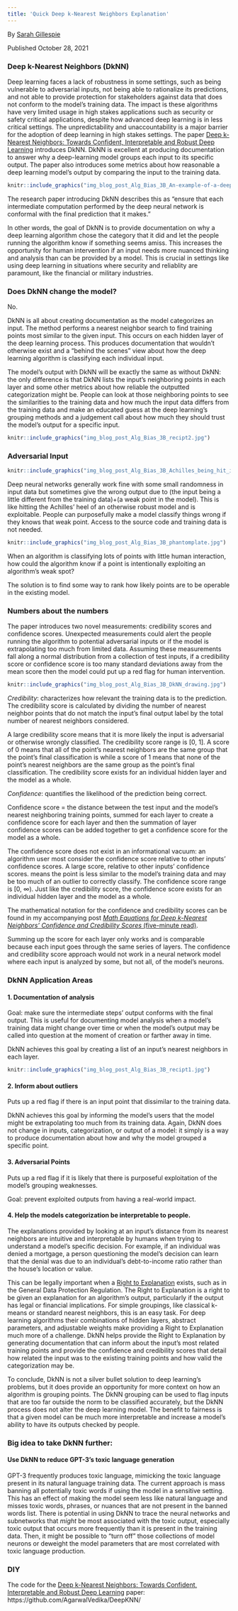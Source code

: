 ```yaml
---
title: 'Quick Deep k-Nearest Neighbors Explanation'
---
```

By [Sarah Gillespie](https://www.linkedin.com/in/sarahg4567/)
 
 Published October 28, 2021

### Deep k-Nearest Neighbors (DkNN)

Deep learning faces a lack of robustness in some settings, such as being vulnerable to adversarial inputs, not being able to rationalize its predictions, and not able to provide protection for stakeholders against data that does not conform to the model’s training data. The impact is these algorithms have very limited usage in high stakes applications such as security or safety critical applications, despite how advanced deep learning is in less critical settings. The unpredictability and unaccountability is a major barrier for the adoption of deep learning in high stakes settings. The paper [Deep k-Nearest Neighbors: Towards Confident, Interpretable and Robust Deep Learning](https://arxiv.org/pdf/1803.04765.pdf) introduces DkNN. DkNN is excellent at producing documentation to answer why a deep-learning model groups each input to its specific output. The paper also introduces some metrics about how reasonable a deep learning model's output by comparing the input to the training data.

```r
knitr::include_graphics("img_blog_post_Alg_Bias_3B_An-example-of-a-deep-learning-neural-network-with-3-hidden-layers-For-a-Boltzmann.png")
```

The research paper introducing DkNN describes this as "ensure that each intermediate computation performed by the deep neural network is conformal with the final prediction that it makes.”

In other words, the goal of DkNN is to provide documentation on why a deep learning algorithm chose the category that it did and let the people running the algorithm know if something seems amiss. This increases the opportunity for human intervention if an input needs more nuanced thinking and analysis than can be provided by a model. This is crucial in settings like using deep learning in situations where security and reliablity are paramount, like the financial or military industries.

### Does DkNN change the model?

No.

DkNN is all about creating documentation as the model categorizes an input. The method performs a nearest neighbor search to find training points most similar to the given input. This occurs on each hidden layer of the deep learning process. This produces documentation that wouldn't otherwise exist and a “behind the scenes” view about how the deep learning algorithm is classifying each individual input.

The model's output with DkNN will be exactly the same as without DkNN: the only difference is that DkNN lists the input's neighboring points in each layer and some other metrics about how reliable the outputted categorization might be. People can look at those neighboring points to see the similarities to the training data and how much the input data differs from the training data and make an educated guess at the deep learning's grouping methods and a judgement call about how much they should trust the model's output for a specific input.

```r
knitr::include_graphics("img_blog_post_Alg_Bias_3B_recipt2.jpg")
```


### Adversarial Input

```r
knitr::include_graphics("img_blog_post_Alg_Bias_3B_Achilles_being_hit_in_the_heel-black-and-white.png")
```


Deep neural networks generally work fine with some small randomness in input data but sometimes give the wrong output due to (the input being a little different from the training data)+(a weak point in the model). This is like hitting the Achilles' heel of an otherwise robust model and is exploitable. People can purposefully make a model classify things wrong if they knows that weak point. Access to the source code and training data is not needed.


```r
knitr::include_graphics("img_blog_post_Alg_Bias_3B_phantomplate.jpg")
```


When an algorithm is classifying lots of points with little human interaction, how could the algorithm know if a point is intentionally exploiting an algorithm's weak spot?

The solution is to find some way to rank how likely points are to be operable in the existing model.


### Numbers about the numbers
The paper introduces two novel measurements: credibility scores and confidence scores. Unexpected measurements could alert the people running the algorithm to potential adversarial inputs or if the model is extrapolating too much from limited data. Assuming these measurements fall along a normal distribution from a collection of test inputs, if a credibility score or confidence score is too many standard deviations away from the mean score then the model could put up a red flag for human intervention.

```r
knitr::include_graphics("img_blog_post_Alg_Bias_3B_DkNN_drawing.jpg")
```


*Credibility*: characterizes how relevant the training data is to the prediction.
The credibility score is calculated by dividing the number of nearest neighbor points that do not match the input’s final output label by the total number of nearest neighbors considered.

A large credibility score means that it is more likely the input is adversarial or otherwise wrongly classified. The credibility score range is [0, 1]. A score of 0 means that all of the point's nearest neighbors are the same group that the point's final classification is while a score of 1 means that none of the point's nearest neighbors are the same group as the point's final classification. The credibility score exists for an individual hidden layer and the model as a whole.


*Confidence*: quantifies the likelihood of the prediction being correct.

Confidence score = the distance between the test input and the model’s nearest neighboring training points, summed for each layer to create a confidence score for each layer and then the summation of layer confidence scores can be added together to get a confidence score for the model as a whole.

The confidence score does not exist in an informational vacuum: an algorithm user most consider the confidence score relative to other inputs' confidence scores. A large score, relative to other inputs' confidence scores. means the point is less similar to the model's training data and may be too much of an outlier to correctly classify. The confidence score range is [0, $\infty$). Just like the credibility score, the confidence score exists for an individual hidden layer and the model as a whole.

The mathematical notation for the confidence and credibility scores can be found in my accompanying post [*Math Equations for Deep k-Nearest Neighbors' Confidence and Credibility Scores* (five-minute read)](https://sarahgillespie.github.io/SG/blog_post_Alg_Bias_3B_math.html).


Summing up the score for each layer only works and is comparable because each input goes through the same series of layers. The confidence and credibility score approach would not work in a neural network model where each input is analyzed by some, but not all, of the model's neurons.

### DkNN Application Areas

#### 1. Documentation of analysis

Goal: make sure the intermediate steps’ output conforms with the final output. This is useful for documenting model analysis when a model's training data might change over time or when the model's output may be called into question at the moment of creation or farther away in time.

DkNN achieves this goal by creating a list of an input’s nearest neighbors in each layer.

```r
knitr::include_graphics("img_blog_post_Alg_Bias_3B_recipt1.jpg")
```


#### 2. Inform about outliers

Puts up a red flag if there is an input point that dissimilar to the training data.

DkNN achieves this goal by informing the model's users that the model might be extrapolating too much from its training data. Again, DkNN does not change in inputs, categorization, or output of a model: it simply is a way to produce documentation about how and why the model grouped a specific point.

#### 3. Adversarial Points

Puts up a red flag if it is likely that there is purposeful exploitation of the model’s grouping weaknesses.

Goal: prevent exploited outputs from having a real-world impact.

#### 4. Help the models categorization be interpretable to people.


The explanations provided by looking at an input’s distance from its nearest neighbors are intuitive and interpretable by humans when trying to understand a model’s specific decision. For example, if an individual was denied a mortgage, a person questioning the model’s decision can learn that the denial was due to an individual's debt-to-income ratio rather than the house’s location or value.

This can be legally important when a [Right to Explanation](https://en.wikipedia.org/wiki/Right_to_explanation) exists, such as in the General Data Protection Regulation. The Right to Explanation is a right to be given an explanation for an algorithm's output, particularly if the output has legal or financial implications. For simple groupings, like classical k-means or standard nearest neighbors, this is an easy task. For deep learning algorithms their combinations of hidden layers, abstract parameters, and adjustable weights make providing a Right to Explanation much more of a challenge. DkNN helps provide the Right to Explanation by generating documentation that can inform about the input's most related training points and provide the confidence and credibility scores that detail how related the input was to the existing training points and how valid the categorization may be.


To conclude, DkNN is not a silver bullet solution to deep learning’s problems, but it does provide an opportunity for more context on how an algorithm is grouping points. The DkNN grouping can be used to flag inputs that are too far outside the norm to be classified accurately, but the DkNN process  does not alter the deep learning model. The benefit to fairness is that a given model can be much more interpretable and increase a model’s ability to have its outputs checked by people.

### Big idea to take DkNN further:
#### Use DkNN to reduce GPT-3's toxic language generation

GPT-3 frequently produces toxic language, mimicking the toxic language present in its natural language training data. The current approach is mass banning all potentially toxic words if using the model in a sensitive setting. This has an effect of making the model seem less like natural language and misses toxic words, phrases, or nuances that are not present in the banned words list. There is potential in using DkNN to trace the neural networks and subnetworks that *might* be most associated with the toxic output, especially toxic output that occurs more frequently than it is present in the training data. Then, it might be possible to "turn off" those collections of model neurons or deweight the model parameters that are most correlated with toxic language production.

### DIY

The code for the [Deep k-Nearest Neighbors: Towards Confident, Interpretable and Robust Deep Learning](https://arxiv.org/pdf/1803.04765.pdf) paper: https://github.com/AgarwalVedika/DeepKNN/